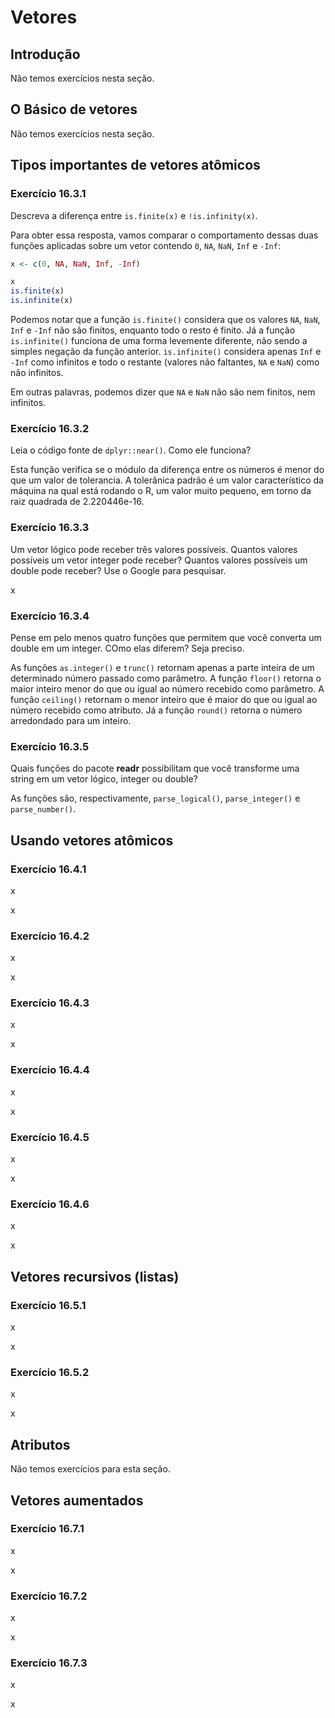 # Vetores

## Introdução

Não temos exercícios nesta seção.

## O Básico de vetores

Não temos exercícios nesta seção.

## Tipos importantes de vetores atômicos 

### Exercício 16.3.1 {- #exr16-3-1}

::: {.enunciado}
Descreva a diferença entre `is.finite(x)` e `!is.infinity(x)`.
:::

::: {.solution}
Para obter essa resposta, vamos comparar o comportamento dessas duas funções aplicadas sobre um vetor contendo `0`, `NA`, `NaN`, `Inf` e `-Inf`:

```r
x <- c(0, NA, NaN, Inf, -Inf)

x
is.finite(x)
is.infinite(x)
```
Podemos notar que a função `is.finite()` considera que os valores `NA`, `NaN`, `Inf` e `-Inf` não são finitos, enquanto todo o resto é finito. Já a função `is.infinite()` funciona de uma forma levemente diferente, não sendo a simples negação da função anterior. `is.infinite()` considera apenas `Inf` e `-Inf` como infinitos e todo o restante (valores não faltantes, `NA` e `NaN`) como não infinitos.

Em outras palavras, podemos dizer que `NA` e `NaN` não são nem finitos, nem infinitos. 
:::

### Exercício 16.3.2 {- #exr16-3-2}

::: {.enunciado}
Leia o código fonte de `dplyr::near()`. Como ele funciona?
:::

::: {.solution}
Esta função verifica se o módulo da diferença entre os números é menor do que um valor de tolerancia. A tolerânica padrão é um valor característico da máquina na qual está rodando o R, um valor muito pequeno, em torno da raiz quadrada de 2.220446e-16.
:::

### Exercício 16.3.3 {- #exr16-3-3}

::: {.enunciado}
Um vetor lógico pode receber três valores possíveis. Quantos valores possíveis um vetor integer pode receber? Quantos valores possíveis um double pode receber? Use o Google para pesquisar.
:::

::: {.solution}
x
:::

### Exercício 16.3.4 {- #exr16-3-4}

::: {.enunciado}
Pense em pelo menos quatro funções que permitem que você converta um double em um integer. COmo elas diferem? Seja preciso.
:::

::: {.solution}
As funções `as.integer()` e `trunc()` retornam apenas a parte inteira de um determinado número passado como parâmetro.
A função `floor()` retorna o maior inteiro menor do que ou igual ao número recebido como parâmetro.
A função `ceiling()` retornam o menor inteiro que é maior do que ou igual ao número recebido como atributo.
Já a função `round()` retorna o número arredondado para um inteiro. 
:::

### Exercício 16.3.5 {- #exr16-3-5}

::: {.enunciado}
Quais funções do pacote **readr** possibilitam que você transforme uma string em um vetor lógico, integer ou double?
:::

::: {.solution}
As funções são, respectivamente, `parse_logical()`, `parse_integer()` e `parse_number()`.
:::

## Usando vetores atômicos

### Exercício 16.4.1 {- #exr16-4-1}

::: {.enunciado}
x
:::

::: {.solution}
x
:::

### Exercício 16.4.2 {- #exr16-4-2}

::: {.enunciado}
x
:::

::: {.solution}
x
:::

### Exercício 16.4.3 {- #exr16-4-3}

::: {.enunciado}
x
:::

::: {.solution}
x
:::

### Exercício 16.4.4 {- #exr16-4-4}

::: {.enunciado}
x
:::

::: {.solution}
x
:::

### Exercício 16.4.5 {- #exr16-4-5}

::: {.enunciado}
x
:::

::: {.solution}
x
:::

### Exercício 16.4.6 {- #exr16-4-6}

::: {.enunciado}
x
:::

::: {.solution}
x
:::

## Vetores recursivos (listas)

### Exercício 16.5.1 {- #exr16-5-1}

::: {.enunciado}
x
:::

::: {.solution}
x
:::

### Exercício 16.5.2 {- #exr16-5-2}

::: {.enunciado}
x
:::

::: {.solution}
x
:::

## Atributos

Não temos exercícios para esta seção.

## Vetores aumentados

### Exercício 16.7.1 {- #exr16-7-1}

::: {.enunciado}
x
:::

::: {.solution}
x
:::

### Exercício 16.7.2 {- #exr16-7-2}

::: {.enunciado}
x
:::

::: {.solution}
x
:::

### Exercício 16.7.3 {- #exr16-7-3}

::: {.enunciado}
x
:::

::: {.solution}
x
:::

